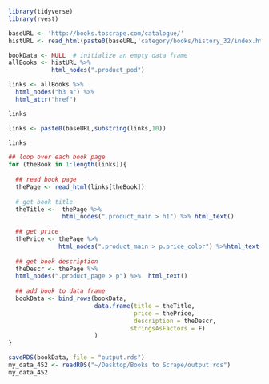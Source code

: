 ```r
library(tidyverse)
library(rvest)

baseURL <- 'http://books.toscrape.com/catalogue/'
histURL <- read_html(paste0(baseURL,'category/books/history_32/index.html'))
```

```r
bookData <- NULL  # initialize an empty data frame
allBooks <- histURL %>% 
            html_nodes(".product_pod")
```

```r
links <- allBooks %>%
  html_nodes("h3 a") %>%
  html_attr("href") 
```

```r
links
```

```r
links <- paste0(baseURL,substring(links,10))
```

```r
links
```

```r
## loop over each book page 
for (theBook in 1:length(links)){
  
  ## read book page 
  thePage <- read_html(links[theBook])
  
  # get book title 
  theTitle <-  thePage %>%
               html_nodes(".product_main > h1") %>% html_text()
  
  ## get price  
  thePrice <- thePage %>%
              html_nodes(".product_main > p.price_color") %>%html_text()
    
  ## get book description  
  theDescr <- thePage %>%
  html_nodes(".product_page > p") %>%  html_text()
    
  ## add book to data frame   
  bookData <- bind_rows(bookData,
                        data.frame(title = theTitle, 
                                   price = thePrice, 
                                   description = theDescr,
                                  stringsAsFactors = F)
                        )
}
```

```r
saveRDS(bookData, file = "output.rds")
my_data_452 <- readRDS("~/Desktop/Books to Scrape/output.rds")
my_data_452
```